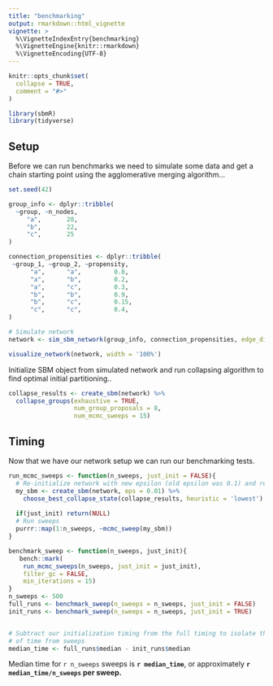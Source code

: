 ```yaml
---
title: "benchmarking"
output: rmarkdown::html_vignette
vignette: >
  %\VignetteIndexEntry{benchmarking}
  %\VignetteEngine{knitr::rmarkdown}
  %\VignetteEncoding{UTF-8}
---
```


```r
knitr::opts_chunk$set(
  collapse = TRUE,
  comment = "#>"
)
```

```r
library(sbmR)
library(tidyverse)
```

## Setup

Before we can run benchmarks we need to simulate some data and get a chain starting point using the agglomerative merging algorithm...

```r
set.seed(42)

group_info <- dplyr::tribble(
  ~group, ~n_nodes,
     "a",       20,
     "b",       22,
     "c",       25
)

connection_propensities <- dplyr::tribble(
 ~group_1, ~group_2, ~propensity,
      "a",      "a",         0.8,
      "a",      "b",         0.2,
      "a",      "c",         0.3,
      "b",      "b",         0.9,
      "b",      "c",         0.15,
      "c",      "c",         0.4,
)

# Simulate network
network <- sim_sbm_network(group_info, connection_propensities, edge_dist = purrr::rbernoulli)

visualize_network(network, width = '100%')
```


Initialize SBM object from simulated network and run collapsing algorithm to find optimal initial partitioning..

```r
collapse_results <- create_sbm(network) %>% 
  collapse_groups(exhaustive = TRUE, 
                  num_group_proposals = 8, 
                  num_mcmc_sweeps = 15)
```

## Timing

Now that we have our network setup we can run our benchmarking tests.

```r
run_mcmc_sweeps <- function(n_sweeps, just_init = FALSE){
  # Re-initialize network with new epsilon (old epsilon was 0.1) and reload the collapsed state
  my_sbm <- create_sbm(network, eps = 0.01) %>% 
    choose_best_collapse_state(collapse_results, heuristic = 'lowest')
  
  if(just_init) return(NULL)
  # Run sweeps
  purrr::map(1:n_sweeps, ~mcmc_sweep(my_sbm))
}

benchmark_sweep <- function(n_sweeps, just_init){
   bench::mark(
    run_mcmc_sweeps(n_sweeps, just_init = just_init), 
    filter_gc = FALSE, 
    min_iterations = 15)
}
n_sweeps <- 500
full_runs <- benchmark_sweep(n_sweeps = n_sweeps, just_init = FALSE)
init_runs <- benchmark_sweep(n_sweeps = n_sweeps, just_init = TRUE)


# Subtract our initialization timing from the full timing to isolate the portion
# of time from sweeps
median_time <- full_runs$median - init_runs$median
```

Median time for `r n_sweeps` sweeps is __`r median_time`__, or approximately __`r median_time/n_sweeps` per sweep.__

